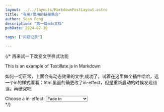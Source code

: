 ```yaml
---
layout: ../../layouts/MarkdownPostLayout.astro
title: "有用/常用的链接集合"
author: Sean Feng
description: "第一篇mdx文档"
pubDate: 2024-07-10

tags: ["问题记录"]

---
```





{/* 再来试一下改变文字样式功能

<div id="text-element" class="tlt text-3xl" data-in-effect="fadeIn" data-out-effect="fadeOutLeft" data-out-shuffle="true">This is an example of Textillate.js in Markdown</div>

如何一切正常，上面会有动态效果的文字,成功了。试着在这里做个插件哈哈，选一个in的样式看看：html里面的确更改了in-effect，但是重新启动的时候发现错误。再研究吧
<div>
  <label for="effect-selector">Choose a in-effect:</label>
  <select id="effect-selector">
    <option value="fadeIn">Fade In</option>
    <option value="fadeOutLeft">fadeOutLeft</option>
    <option value="rotateOutDownLeft">rotateOutDownLeft</option>
  </select>
</div> */}



